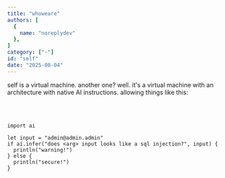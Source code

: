 ```yaml
---
title: "whoweare"
authors: [
  {
    name: "noreplydev"
  }, 
]
category: ["-"]
id: "self"
date: "2025-08-04"
---
```


self is a virtual machine. another one? well. it's a virtual machine with an 
architecture with native AI instructions. allowing things like this: 

<br/>
<br/>

```
import ai

let input = "admin@admin.admin"
if ai.infer("does <arg> input looks like a sql injection?", input) {
  println("warning!")
} else {
  println("secure!")
}
```